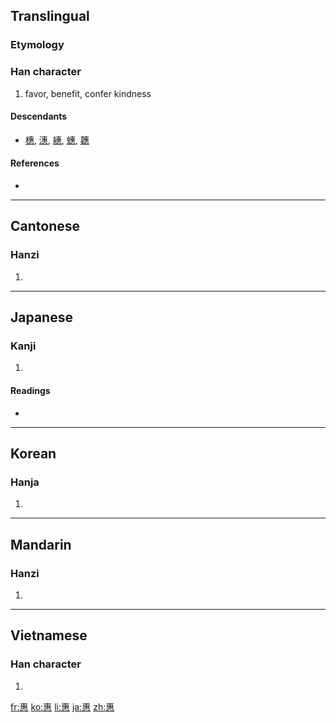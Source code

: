{{also|恵}}
==Translingual==

===Etymology===
{{Han compound|叀|心|t2=heart|ls=ic}}

===Han character===
{{Han char|rn=61|rad=心|as=08|sn=12|four=5033<sub>3</sub>|canj=十戈心 (JIP)}}

# favor, benefit, confer kindness

====Descendants====
* [[橞]], [[潓]], [[繐]], [[蟪]], [[韢]]

====References====
* {{Han ref|kx=0391.190|dkj=10822|dj=0724.050|hdz=42309.100|uh=60E0|ud=24800|bh=B466|bd=46182}}

----

==Cantonese==

===Hanzi===
{{yue-hanzi|jyut=|y=wai6}}

# {{defn|Cantonese|sort=心08}}

----

==Japanese==

===Kanji===
{{ja-kanji|grade=|rs=心08}}

# {{defn|Japanese}}

====Readings====
* {{ja-readings|on=[[けい]] (kei), [[え]] (e)|kun=[[めぐむ]] (megumu), [[めぐみ]] (megumi)}}

----

==Korean==

===Hanja===
{{ko-hanja|hangeul=혜|eumhun=|rv=hye|mr=hye|y=hyey}}

# {{defn|Korean|sort=心08}}

----

==Mandarin==

===Hanzi===
{{cmn-hanzi|pin=[[huì]] ([[hui4]])/[[xī]] ([[xi1]])|wg=hui<sup>4</sup>}}

# {{defn|Mandarin|sort=心08}}

----

==Vietnamese==

===Han character===
{{vi-hantu|[[huệ]]|rs=心08}}

# {{defn|Vietnamese|sort=心08}}

[[fr:惠]]
[[ko:惠]]
[[li:惠]]
[[ja:惠]]
[[zh:惠]]